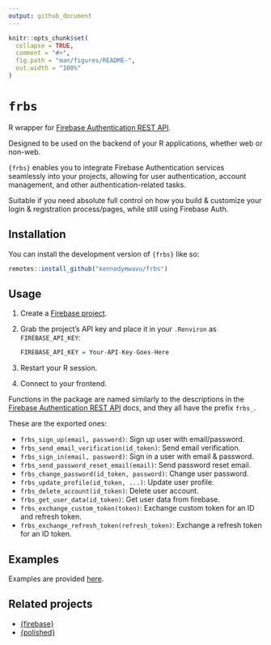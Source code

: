 ```yaml
---
output: github_document
---
```


<!-- README.md is generated from README.Rmd. Please edit that file -->

```r
knitr::opts_chunk$set(
  collapse = TRUE,
  comment = "#>",
  fig.path = "man/figures/README-",
  out.width = "100%"
)
```

# `frbs`

<!-- badges: start -->
<!-- badges: end -->

R wrapper for [Firebase Authentication REST API](https://firebase.google.com/docs/reference/rest/auth). 

Designed to be used on the backend of your R applications, whether web or non-web.

`{frbs}` enables you to integrate Firebase Authentication services seamlessly into 
your projects, allowing for user authentication, account management, and other
authentication-related tasks.

Suitable if you need absolute full control on how you build & 
customize your login & registration process/pages, while still using Firebase Auth.

## Installation

You can install the development version of `{frbs}` like so:

``` r
remotes::install_github("kennedymwavu/frbs")
```

## Usage

1. Create a [Firebase project](https://console.firebase.google.com/).
2. Grab the project's API key and place it in your `.Renviron` as `FIREBASE_API_KEY`:

    ```r
    FIREBASE_API_KEY = Your-API-Key-Goes-Here
    ```
3. Restart your R session.
4. Connect to your frontend.

Functions in the package are named similarly to the descriptions in the 
[Firebase Authentication REST API](https://firebase.google.com/docs/reference/rest/auth) docs,
and they all have the prefix `frbs_`.

These are the exported ones:

- `frbs_sign_up(email, password)`: Sign up user with email/password.
- `frbs_send_email_verification(id_token)`: Send email verification.
- `frbs_sign_in(email, password)`: Sign in a user with email & password.
- `frbs_send_password_reset_email(email)`: Send password reset email.
- `frbs_change_password(id_token, password)`: Change user password.
- `frbs_update_profile(id_token, ...)`: Update user profile.
- `frbs_delete_account(id_token)`: Delete user account.
- `frbs_get_user_data(id_token)`: Get user data from firebase.
- `frbs_exchange_custom_token(token)`: Exchange custom token for an ID and refresh token.
- `frbs_exchange_refresh_token(refresh_token)`: Exchange a refresh token for an ID token.

## Examples

Examples are provided [here](https://github.com/kennedymwavu/frbs-examples).

## Related projects

- [{firebase}](https://github.com/JohnCoene/firebase)
- [{polished}](https://github.com/Tychobra/polished)

